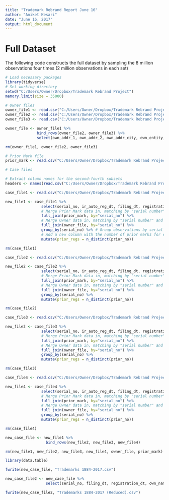 ```yaml
---
title: "Trademark Rebrand Report June 16"
author: "Aniket Kesari"
date: "June 16, 2017"
output: html_document
---
```


# Full Dataset

The following code constructs the full dataset by sampling the 8 million observations four times (2 million observations in each set)

```r
# Load necessary packages
library(tidyverse)
# Set working directory
setwd("C:/Users/Owner/Dropbox/Trademark Rebrand Project")
memory.limit(size = 35000)

# Owner files
owner_file1 <- read.csv("C:/Users/Owner/Dropbox/Trademark Rebrand Project/owner.csv/owner.csv", nrow=2000000)
owner_file2 <- read.csv("C:/Users/Owner/Dropbox/Trademark Rebrand Project/owner.csv/owner.csv", skip=2000000, nrow=2000000)
owner_file3 <- read.csv("C:/Users/Owner/Dropbox/Trademark Rebrand Project/owner.csv/owner.csv", skip=4000000, nrow=2000000)

owner_file <- owner_file1 %>%
              bind_rows(owner_file2, owner_file3) %>% 
              select(own_addr_1, own_addr_2, own_addr_city, own_entity_cd, own_composed_of, own_addr_country_cd, own_altn_name, own_name, own_type_cd, own_addr_postal, own_id, serial_no)

rm(owner_file1, owner_file2, owner_file3)

# Prior Mark file
prior_mark <- read.csv("C:/Users/Owner/Dropbox/Trademark Rebrand Project/prior_mark.csv/prior_mark.csv")

# Case files

# Extract column names for the second-fourth subsets
headers <- names(read.csv("C:/Users/Owner/Dropbox/Trademark Rebrand Project/case_file.csv/case_file.csv",nrows=1))

case_file1 <- read.csv("C:/Users/Owner/Dropbox/Trademark Rebrand Project/case_file.csv/case_file.csv", nrow=2000000)

new_file1 <- case_file1 %>%
                select(serial_no, ir_auto_reg_dt, filing_dt, registration_dt, related_other_in) %>%
                # Merge Prior Mark data in, matching by "serial number" and retain all values
                full_join(prior_mark, by="serial_no") %>%
                # Merge Owner data in, matching by "serial number" and retain all values
                full_join(owner_file, by="serial_no") %>%
                group_by(serial_no) %>% # Group observations by serial number
                # Add a new column with the number of prior marks for each serial number
                mutate(prior_regs = n_distinct(prior_no)) 

rm(case_file1)

case_file2 <- read.csv("C:/Users/Owner/Dropbox/Trademark Rebrand Project/case_file.csv/case_file.csv", header=F, col.names=headers, skip=2000000, nrow=2000000)

new_file2 <- case_file2 %>%
                select(serial_no, ir_auto_reg_dt, filing_dt, registration_dt, related_other_in) %>%
                # Merge Prior Mark data in, matching by "serial number" and retain all values
                full_join(prior_mark, by="serial_no") %>%
                # Merge Owner data in, matching by "serial number" and retain all values
                full_join(owner_file, by="serial_no") %>% 
                group_by(serial_no) %>% 
                mutate(prior_regs = n_distinct(prior_no)) 

rm(case_file2)

case_file3 <- read.csv("C:/Users/Owner/Dropbox/Trademark Rebrand Project/case_file.csv/case_file.csv", header=F, col.names=headers, skip=4000000, nrow=2000000)

new_file3 <- case_file3 %>%
                select(serial_no, ir_auto_reg_dt, filing_dt, registration_dt, related_other_in) %>%
                # Merge Prior Mark data in, matching by "serial number" and retain all values
                full_join(prior_mark, by="serial_no") %>%
                # Merge Owner data in, matching by "serial number" and retain all values
                full_join(owner_file, by="serial_no") %>% 
                group_by(serial_no) %>% 
                mutate(prior_regs = n_distinct(prior_no)) 

rm(case_file3)

case_file4 <- read.csv("C:/Users/Owner/Dropbox/Trademark Rebrand Project/case_file.csv/case_file.csv", header=F, col.names=headers, skip=6000000, nrow=2000000)

new_file4 <- case_file4 %>%
                select(serial_no, ir_auto_reg_dt, filing_dt, registration_dt, related_other_in) %>%
                # Merge Prior Mark data in, matching by "serial number" and retain all values
                full_join(prior_mark, by="serial_no") %>%
                # Merge Owner data in, matching by "serial number" and retain all values
                full_join(owner_file, by="serial_no") %>% 
                group_by(serial_no) %>% 
                mutate(prior_regs = n_distinct(prior_no)) 

rm(case_file4)

new_case_file <- new_file1 %>%
                  bind_rows(new_file2, new_file3, new_file4)

rm(new_file1, new_file2, new_file3, new_file4, owner_file, prior_mark)

library(data.table)

fwrite(new_case_file, "Trademarks 1884-2017.csv")

new_case_file2 <- new_case_file %>%
                  select(serial_no, filing_dt, registration_dt, own_name, own_entity_cd, own_type_cd, own_addr_postal, own_id, prior_regs)

fwrite(new_case_file2, "Trademarks 1884-2017 (Reduced).csv")
```
